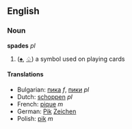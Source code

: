 ==English==

===Noun===
'''spades''' ''pl''

# ([[♠]], [[♤]]) a symbol used on playing cards

====Translations====
*Bulgarian: [[пика]] ''f'', [[пики]] ''pl''
*Dutch: [[schoppen]] ''pl''
*French: [[pique]] ''m''
*German: [[Pik]] [[Zeichen]]
*Polish: [[pik]] ''m''